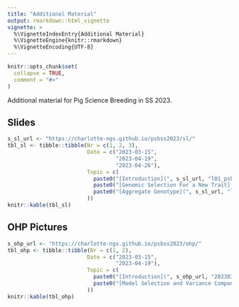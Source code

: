 ```yaml
---
title: "Additional Material"
output: rmarkdown::html_vignette
vignette: >
  %\VignetteIndexEntry{Additional Material}
  %\VignetteEngine{knitr::rmarkdown}
  %\VignetteEncoding{UTF-8}
---
```


```r
knitr::opts_chunk$set(
  collapse = TRUE,
  comment = "#>"
)
```

Additional material for Pig Science Breeding in SS 2023.


## Slides

```r
s_sl_url <- "https://charlotte-ngs.github.io/psbss2023/sl/"
tbl_sl <- tibble::tibble(Nr = c(1, 2, 3),
                         Date = c("2023-03-15",
                                  "2023-04-19",
                                  "2023-04-26"),
                         Topic = c(
                           paste0("[Introduction](", s_sl_url, "l01_psb_intro.pdf)", collapse = ""),
                           paste0("[Genomic Selection For a New Trait](", s_sl_url, "l02_psb_modsel_varcomp.pdf)", collapse = ""),
                           paste0("[Aggregate Genotype](", s_sl_url, "l03_psb_pbv.pdf)", collapse = "")
                         ))
knitr::kable(tbl_sl)
```


## OHP Pictures

```r
s_ohp_url <- "https://charlotte-ngs.github.io/psbss2023/ohp/"
tbl_ohp <- tibble::tibble(Nr = c(1, 2),
                         Date = c("2023-03-15",
                                  "2023-04-19"),
                         Topic = c(
                           paste0("[Introduction](", s_ohp_url, "20230315_ohp_l01.pdf)", collapse = ""),
                           paste0("[Model Selection and Variance Components](", s_ohp_url, "20230419_ohp_l02.pdf)", collapse = "")
                         ))
knitr::kable(tbl_ohp)

```

